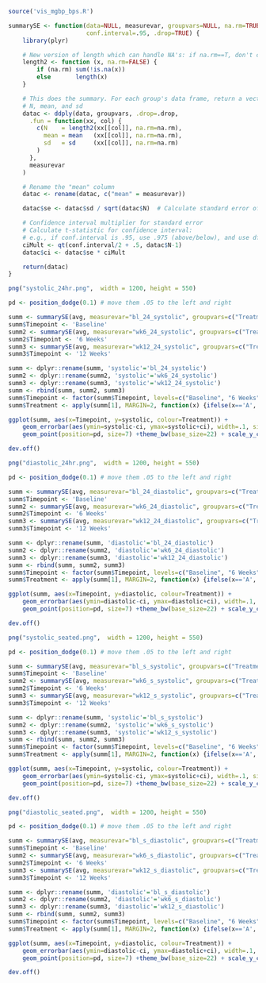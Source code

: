 ```r
source('vis_mgbp_bps.R')

summarySE <- function(data=NULL, measurevar, groupvars=NULL, na.rm=TRUE,
                      conf.interval=.95, .drop=TRUE) {
    library(plyr)

    # New version of length which can handle NA's: if na.rm==T, don't count them
    length2 <- function (x, na.rm=FALSE) {
        if (na.rm) sum(!is.na(x))
        else       length(x)
    }

    # This does the summary. For each group's data frame, return a vector with
    # N, mean, and sd
    datac <- ddply(data, groupvars, .drop=.drop,
      .fun = function(xx, col) {
        c(N    = length2(xx[[col]], na.rm=na.rm),
          mean = mean   (xx[[col]], na.rm=na.rm),
          sd   = sd     (xx[[col]], na.rm=na.rm)
        )
      },
      measurevar
    )

    # Rename the "mean" column    
    datac <- rename(datac, c("mean" = measurevar))

    datac$se <- datac$sd / sqrt(datac$N)  # Calculate standard error of the mean

    # Confidence interval multiplier for standard error
    # Calculate t-statistic for confidence interval: 
    # e.g., if conf.interval is .95, use .975 (above/below), and use df=N-1
    ciMult <- qt(conf.interval/2 + .5, datac$N-1)
    datac$ci <- datac$se * ciMult

    return(datac)
}
```

```r

png("systolic_24hr.png",  width = 1200, height = 550) 

pd <- position_dodge(0.1) # move them .05 to the left and right

summ <- summarySE(avg, measurevar="bl_24_systolic", groupvars=c("Treatment"))
summ$Timepoint <- 'Baseline'
summ2 <- summarySE(avg, measurevar="wk6_24_systolic", groupvars=c("Treatment"))
summ2$Timepoint <- '6 Weeks'
summ3 <- summarySE(avg, measurevar="wk12_24_systolic", groupvars=c("Treatment"))
summ3$Timepoint <- '12 Weeks'

summ <- dplyr::rename(summ, 'systolic'='bl_24_systolic')
summ2 <- dplyr::rename(summ2, 'systolic'='wk6_24_systolic')
summ3 <- dplyr::rename(summ3, 'systolic'='wk12_24_systolic')
summ <- rbind(summ, summ2, summ3)
summ$Timepoint <- factor(summ$Timepoint, levels=c("Baseline", "6 Weeks", "12 Weeks"))
summ$Treatment <- apply(summ[1], MARGIN=2, function(x) {ifelse(x=='A', '480 mg/d Magnesium', ifelse(x=='B', 'Placebo', x))})

ggplot(summ, aes(x=Timepoint, y=systolic, colour=Treatment)) + 
    geom_errorbar(aes(ymin=systolic-ci, ymax=systolic+ci), width=.1, size=1.5, position=pd) +
    geom_point(position=pd, size=7) +theme_bw(base_size=22) + scale_y_continuous(limits=c(120,140), name='24hr Systolic BP (mmHg)', breaks=c(120,124,128, 132, 136, 140))

dev.off() 
```

```r
png("diastolic_24hr.png",  width = 1200, height = 550) 

pd <- position_dodge(0.1) # move them .05 to the left and right

summ <- summarySE(avg, measurevar="bl_24_diastolic", groupvars=c("Treatment"))
summ$Timepoint <- 'Baseline'
summ2 <- summarySE(avg, measurevar="wk6_24_diastolic", groupvars=c("Treatment"))
summ2$Timepoint <- '6 Weeks'
summ3 <- summarySE(avg, measurevar="wk12_24_diastolic", groupvars=c("Treatment"))
summ3$Timepoint <- '12 Weeks'

summ <- dplyr::rename(summ, 'diastolic'='bl_24_diastolic')
summ2 <- dplyr::rename(summ2, 'diastolic'='wk6_24_diastolic')
summ3 <- dplyr::rename(summ3, 'diastolic'='wk12_24_diastolic')
summ <- rbind(summ, summ2, summ3)
summ$Timepoint <- factor(summ$Timepoint, levels=c("Baseline", "6 Weeks", "12 Weeks"))
summ$Treatment <- apply(summ[1], MARGIN=2, function(x) {ifelse(x=='A', '480 mg/d Magnesium', ifelse(x=='B', 'Placebo', x))})

ggplot(summ, aes(x=Timepoint, y=diastolic, colour=Treatment)) + 
    geom_errorbar(aes(ymin=diastolic-ci, ymax=diastolic+ci), width=.1, size=1.5, position=pd) +
    geom_point(position=pd, size=7) +theme_bw(base_size=22) + scale_y_continuous(limits=c(70,90), name='24hr Diastolic BP (mmHg)', breaks=c(70,74,78,82,86,90))

dev.off()
```

```r
png("systolic_seated.png",  width = 1200, height = 550) 

pd <- position_dodge(0.1) # move them .05 to the left and right

summ <- summarySE(avg, measurevar="bl_s_systolic", groupvars=c("Treatment"))
summ$Timepoint <- 'Baseline'
summ2 <- summarySE(avg, measurevar="wk6_s_systolic", groupvars=c("Treatment"))
summ2$Timepoint <- '6 Weeks'
summ3 <- summarySE(avg, measurevar="wk12_s_systolic", groupvars=c("Treatment"))
summ3$Timepoint <- '12 Weeks'

summ <- dplyr::rename(summ, 'systolic'='bl_s_systolic')
summ2 <- dplyr::rename(summ2, 'systolic'='wk6_s_systolic')
summ3 <- dplyr::rename(summ3, 'systolic'='wk12_s_systolic')
summ <- rbind(summ, summ2, summ3)
summ$Timepoint <- factor(summ$Timepoint, levels=c("Baseline", "6 Weeks", "12 Weeks"))
summ$Treatment <- apply(summ[1], MARGIN=2, function(x) {ifelse(x=='A', '480 mg/d Magnesium', ifelse(x=='B', 'Placebo', x))})

ggplot(summ, aes(x=Timepoint, y=systolic, colour=Treatment)) + 
    geom_errorbar(aes(ymin=systolic-ci, ymax=systolic+ci), width=.1, size=1.5, position=pd) +
    geom_point(position=pd, size=7) +theme_bw(base_size=22) + scale_y_continuous(limits=c(120,140), name='Seated Systolic BP (mmHg)', breaks=c(120,124,128, 132, 136, 140))

dev.off()

```

```r
png("diastolic_seated.png",  width = 1200, height = 550) 

pd <- position_dodge(0.1) # move them .05 to the left and right

summ <- summarySE(avg, measurevar="bl_s_diastolic", groupvars=c("Treatment"))
summ$Timepoint <- 'Baseline'
summ2 <- summarySE(avg, measurevar="wk6_s_diastolic", groupvars=c("Treatment"))
summ2$Timepoint <- '6 Weeks'
summ3 <- summarySE(avg, measurevar="wk12_s_diastolic", groupvars=c("Treatment"))
summ3$Timepoint <- '12 Weeks'

summ <- dplyr::rename(summ, 'diastolic'='bl_s_diastolic')
summ2 <- dplyr::rename(summ2, 'diastolic'='wk6_s_diastolic')
summ3 <- dplyr::rename(summ3, 'diastolic'='wk12_s_diastolic')
summ <- rbind(summ, summ2, summ3)
summ$Timepoint <- factor(summ$Timepoint, levels=c("Baseline", "6 Weeks", "12 Weeks"))
summ$Treatment <- apply(summ[1], MARGIN=2, function(x) {ifelse(x=='A', '480 mg/d Magnesium', ifelse(x=='B', 'Placebo', x))})

ggplot(summ, aes(x=Timepoint, y=diastolic, colour=Treatment)) + 
    geom_errorbar(aes(ymin=diastolic-ci, ymax=diastolic+ci), width=.1, size=1.5, position=pd) +
    geom_point(position=pd, size=7) +theme_bw(base_size=22) + scale_y_continuous(limits=c(70,90), name='Seated Diastolic BP (mmHg)', breaks=c(70,74,78,82,86,90))

dev.off()
```